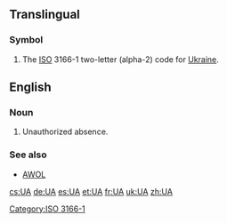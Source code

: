 {{also|ua|Ua|uA|.ua}}
==Translingual==

===Symbol===
{{head|mul|symbol}}
# The [[ISO]] 3166-1 two-letter (alpha-2) code for [[Ukraine]].

[[Category:ISO 3166-1]]

==English==

===Noun===
{{en-noun}}
# {{military}} Unauthorized absence.

===See also===
* [[AWOL]]

[[cs:UA]]
[[de:UA]]
[[es:UA]]
[[et:UA]]
[[fr:UA]]
[[uk:UA]]
[[zh:UA]]